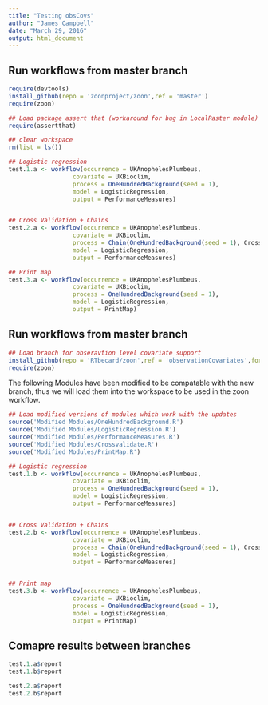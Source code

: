 ```yaml
---
title: "Testing obsCovs"
author: "James Campbell"
date: "March 29, 2016"
output: html_document
---
```


## Run workflows from master branch

```r
require(devtools)
install_github(repo = 'zoonproject/zoon',ref = 'master')
require(zoon)

## Load package assert that (workaround for bug in LocalRaster module)
require(assertthat) 

## clear workspace
rm(list = ls())

## Logistic regression
test.1.a <- workflow(occurrence = UKAnophelesPlumbeus,
                  covariate = UKBioclim,
                  process = OneHundredBackground(seed = 1),
                  model = LogisticRegression,
                  output = PerformanceMeasures)


## Cross Validation + Chains
test.2.a <- workflow(occurrence = UKAnophelesPlumbeus,
                  covariate = UKBioclim,
                  process = Chain(OneHundredBackground(seed = 1), Crossvalidate),
                  model = LogisticRegression,
                  output = PerformanceMeasures)

## Print map
test.3.a <- workflow(occurrence = UKAnophelesPlumbeus,
                  covariate = UKBioclim,
                  process = OneHundredBackground(seed = 1),
                  model = LogisticRegression,
                  output = PrintMap)
```


## Run workflows from master branch

```r
## Load branch for obseravtion level covariate support
install_github(repo = 'RTbecard/zoon',ref = 'observationCovariates',force = T)
require(zoon)
```

The following Modules have been modified to be compatable with the new branch, thus we will load them into the workspace to be used in the zoon workflow.

```r
## Load modified versions of modules which work with the updates
source('Modified Modules/OneHundredBackground.R')
source('Modified Modules/LogisticRegression.R')
source('Modified Modules/PerformanceMeasures.R')
source('Modified Modules/Crossvalidate.R')
source('Modified Modules/PrintMap.R')
```

```r
## Logistic regression
test.1.b <- workflow(occurrence = UKAnophelesPlumbeus,
                  covariate = UKBioclim,
                  process = OneHundredBackground(seed = 1),
                  model = LogisticRegression,
                  output = PerformanceMeasures)


## Cross Validation + Chains
test.2.b <- workflow(occurrence = UKAnophelesPlumbeus,
                  covariate = UKBioclim,
                  process = Chain(OneHundredBackground(seed = 1), Crossvalidate),
                  model = LogisticRegression,
                  output = PerformanceMeasures)


## Print map
test.3.b <- workflow(occurrence = UKAnophelesPlumbeus,
                  covariate = UKBioclim,
                  process = OneHundredBackground(seed = 1),
                  model = LogisticRegression,
                  output = PrintMap)
```

## Comapre results between branches

```r
test.1.a$report
test.1.b$report

test.2.a$report
test.2.b$report


```